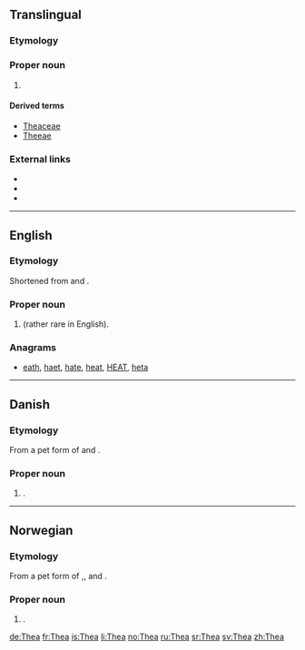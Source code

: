 ==Translingual==

===Etymology===
{{rfe|lang=mul}}

===Proper noun===
{{taxoninfl|i=1|g=f}}

# {{cx|obsolete|lang=mul}} {{taxon|genus|family|Theaceae|now called ''[[Camellia]]''}}

====Derived terms====
* [[Theaceae]]
* [[Theeae]]

===External links===
* {{pedia}}
* {{specieslite}}
* {{commonslite}}
----

==English==

===Etymology===
Shortened from {{term|Dorothea|lang=en}} and {{term|Theodora|lang=en}}.

===Proper noun===
{{en-proper noun}}

# {{given name|female|from=Ancient Greek}} (rather rare in English).

===Anagrams===
* [[eath#English|eath]], [[haet#English|haet]], [[hate#English|hate]], [[heat#English|heat]], [[HEAT#English|HEAT]], [[heta#English|heta]]
----

==Danish==

===Etymology===
From a pet form of {{term|Dorothea|lang=da}} and {{term|Theodora|lang=da}}.

===Proper noun===
{{head|da|proper noun}}

# {{given name|female|lang=da}}.

----

==Norwegian==

===Etymology===
From a pet form of {{term|Dorothea|lang=no}},{{term|Theodora|lang=no}}, {{term|Mathea|lang=no}} and {{term|Therese|lang=no}}.

===Proper noun===
{{head|no|proper noun}}

# {{given name|female|lang=no}}.

[[de:Thea]]
[[fr:Thea]]
[[is:Thea]]
[[li:Thea]]
[[no:Thea]]
[[ru:Thea]]
[[sr:Thea]]
[[sv:Thea]]
[[zh:Thea]]